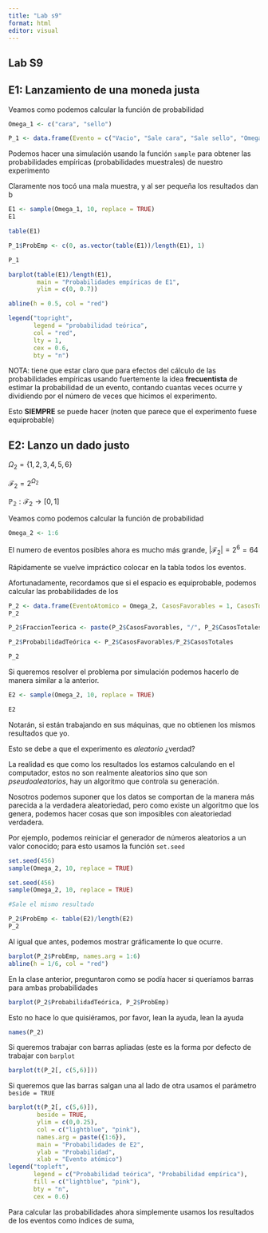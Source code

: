 ```yaml
---
title: "Lab s9"
format: html
editor: visual
---
```


## Lab S9

## E1: Lanzamiento de una moneda justa

Veamos como podemos calcular la función de probabilidad

```r
Omega_1 <- c("cara", "sello")
```

```r
P_1 <- data.frame(Evento = c("Vacio", "Sale cara", "Sale sello", "Omega_1"), Probabidad = c(0/2, 1/2, 1/2, 2/2))
```

Podemos hacer una simulación usando la función `sample` para obtener las probabilidades empíricas (probabilidades muestrales) de nuestro experimento

Claramente nos tocó una mala muestra, y al ser pequeña los resultados dan b

```r
E1 <- sample(Omega_1, 10, replace = TRUE)
E1
```

```r
table(E1)
```

```r
P_1$ProbEmp <- c(0, as.vector(table(E1))/length(E1), 1)
```

```r
P_1
```

```r
barplot(table(E1)/length(E1),
        main = "Probabilidades empíricas de E1", 
        ylim = c(0, 0.7))

abline(h = 0.5, col = "red")

legend("topright", 
       legend = "probabilidad teórica", 
       col = "red", 
       lty = 1, 
       cex = 0.6, 
       bty = "n")
```

NOTA: tiene que estar claro que para efectos del cálculo de las probabilidades empíricas usando fuertemente la idea **frecuentista** de estimar la probabilidad de un evento, contando cuantas veces ocurre y dividiendo por el número de veces que hicimos el experimento.

Esto **SIEMPRE** se puede hacer (noten que parece que el experimento fuese equiprobable)

## E2: Lanzo un dado justo

$\Omega_2=\{1,2,3,4,5,6\}$

$\mathcal{F}_2 = 2^{\Omega_2}$

$\mathbb{P_2}: \mathcal{F}_2 \longrightarrow [0,1]$

Veamos como podemos calcular la función de probabilidad

```r
Omega_2 <- 1:6
```

El numero de eventos posibles ahora es mucho más grande, $|\mathcal{F}_2|=2^6=64$

Rápidamente se vuelve impráctico colocar en la tabla todos los eventos.

Afortunadamente, recordamos que si el espacio es equiprobable, podemos calcular las probabilidades de los

```r
P_2 <- data.frame(EventoAtomico = Omega_2, CasosFavorables = 1, CasosTotales = length(Omega_2))
P_2
```

```r
P_2$FraccionTeorica <- paste(P_2$CasosFavorables, "/", P_2$CasosTotales, sep = "")

P_2$ProbabilidadTeórica <- P_2$CasosFavorables/P_2$CasosTotales

P_2
```

Si queremos resolver el problema por simulación podemos hacerlo de manera similar a la anterior.

```r
E2 <- sample(Omega_2, 10, replace = TRUE)

E2
```

Notarán, si están trabajando en sus máquinas, que no obtienen los mismos resultados que yo.

Esto se debe a que el experimento es *aleatorio* ¿verdad?

La realidad es que como los resultados los estamos calculando en el computador, estos no son realmente aleatorios sino que son *pseudoaleatorios*, hay un algoritmo que controla su generación.

Nosotros podemos suponer que los datos se comportan de la manera más parecida a la verdadera aleatoriedad, pero como existe un algoritmo que los genera, podemos hacer cosas que son imposibles con aleatoriedad verdadera.

Por ejemplo, podemos reiniciar el generador de números aleatorios a un valor conocido; para esto usamos la función `set.seed`

```r
set.seed(456)
sample(Omega_2, 10, replace = TRUE)

set.seed(456)
sample(Omega_2, 10, replace = TRUE)

#Sale el mismo resultado 
```

```r
P_2$ProbEmp <- table(E2)/length(E2)
P_2
```

Al igual que antes, podemos mostrar gráficamente lo que ocurre.

```r
barplot(P_2$ProbEmp, names.arg = 1:6)
abline(h = 1/6, col = "red")
```

En la clase anterior, preguntaron como se podía hacer si queríamos barras para ambas probabilidades

```r
barplot(P_2$ProbabilidadTeórica, P_2$ProbEmp)

```

Esto no hace lo que quisiéramos, por favor, lean la ayuda, lean la ayuda

```r
names(P_2)
```

Si queremos trabajar con barras apliadas (este es la forma por defecto de trabajar con `barplot`

```r
barplot(t(P_2[, c(5,6)]))
```

Si queremos que las barras salgan una al lado de otra usamos el parámetro `beside = TRUE`

```r
barplot(t(P_2[, c(5,6)]),
        beside = TRUE,
        ylim = c(0,0.25),
        col = c("lightblue", "pink"),
        names.arg = paste({1:6}),
        main = "Probabilidades de E2",
        ylab = "Probabilidad",
        xlab = "Evento atómico")
legend("topleft",
       legend = c("Probabilidad teórica", "Probabilidad empírica"),
       fill = c("lightblue", "pink"),
       bty = "n",
       cex = 0.6)
```

Para calcular las probabilidades ahora simplemente usamos los resultados de los eventos como índices de suma,

```r

```
